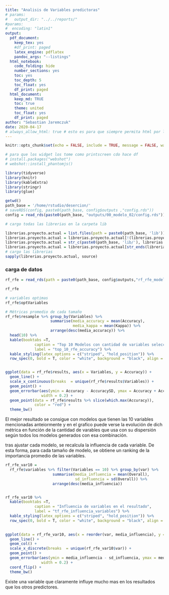 ```yaml
---
title: "Analisis de Variables predictoras"
# params: 
#   output_dir: "../../reports/"
#params:
#  encoding: "latin1"
output:
  pdf_document:
    keep_tex: yes
    #df_print: paged
    latex_engine: pdflatex
    pandoc_args: "--listings"
  html_notebook:
    code_folding: hide
    number_sections: yes
    toc: yes
    toc_depth: 5
    toc_float: yes
    df_print: paged
  html_document:
    keep_md: TRUE
    toc: true
    theme: united
    toc_float: yes
    df_print: paged
author: "Sebastian Jaremczuk"
date: 2020-04-17
# always_allow_html: true # esto es para que siempre permita html por los widgets pero no anda bien el kable ... usar webshot y phantomjs (tampo anduvo bien)
---
```


```r
knitr::opts_chunk$set(echo = FALSE, include = TRUE, message = FALSE, warning = FALSE)

```


```r
# para que los widget los tome como printscreen cdo hace df
# install.packages("webshot")
# webshot::install_phantomjs()
```



```r
library(tidyverse)
library(knitr)
library(kableExtra)
library(stringr)
library(glue)

```

```r

getwd()
path_base = '/home/rstudio/desercion/'
# saveRDS(config, paste0(path_base, config$outputs ,"config.rds"))
config = read_rds(paste0(path_base, "outputs/00_modelo_02/config.rds"))
```



```r
# cargo todas las librerias en la carpeta lib

librerias.proyecto.actual = list.files(path = paste0(path_base, 'lib'))
librerias.proyecto.actual = librerias.proyecto.actual[!(librerias.proyecto.actual %in% c("README.md","globals.R","helpers.R"))]
librerias.proyecto.actual = str_c(paste0(path_base, 'lib/'), librerias.proyecto.actual, sep = '' )
librerias.proyecto.actual = librerias.proyecto.actual[str_ends(librerias.proyecto.actual, pattern = ".R") | str_ends(librerias.proyecto.actual, pattern = ".r")]
# cargo las librerias
sapply(librerias.proyecto.actual, source)

```


### carga de datos


```r
rf_rfe = read_rds(path = paste0(path_base, config$outputs,"rf_rfe_modelo_seleccion_variables.rds"))

```


```r
rf_rfe
```

```r
# variables optimas
rf_rfe$optVariables


```


```r

# Métricas promedio de cada tamaño
rf_rfe$resample %>% group_by(Variables) %>%
                    summarise(media_accuracy = mean(Accuracy),
                              media_kappa = mean(Kappa)) %>%
                    arrange(desc(media_accuracy)) %>% 
  head(10) %>% 
  kable(booktabs =T,
             caption = "Top 10 Modelos con cantidad de variables seleccionadas según Accuracy",
             label = "top_10_rfe_accuracy") %>%
  kable_styling(latex_options = c("striped", "hold_position")) %>%
  row_spec(0, bold = T, color = "white", background = "black", align = "c")



```

```r


ggplot(data = rf_rfe$results, aes(x = Variables, y = Accuracy)) +
  geom_line() +
  scale_x_continuous(breaks  = unique(rf_rfe$results$Variables)) +
  geom_point() +
  geom_errorbar(aes(ymin = Accuracy - AccuracySD, ymax = Accuracy + AccuracySD),
                width = 0.2) +
  geom_point(data = rf_rfe$results %>% slice(which.max(Accuracy)),
             color = "red") +
  theme_bw()


```

El mejor resultado se consigue con modelos que tienen las 10 variables mencionadas anteiormente y en el grafico puede verse la evolución de dich métrica en función de la cantidad de varables que usa con su dispersión según todos los modelos generados con esa combinación.

tras ajustar cada modelo, se recalcula la influencia de cada variable. De esta forma, para cada tamaño de modelo, se obtiene un ranking de la importancia promedio de las variables.

```r

rf_rfe_var10 =
  rf_rfe$variables %>% filter(Variables == 10) %>% group_by(var) %>%
                     summarise(media_influencia = mean(Overall),
                               sd_influencia = sd(Overall)) %>%
                     arrange(desc(media_influencia))


rf_rfe_var10 %>% 
  kable(booktabs =T,
             caption = "Influencia de variables en el resultado",
             label = "tf_rfe_influencia_variables") %>%
  kable_styling(latex_options = c("striped", "hold_position")) %>%
  row_spec(0, bold = T, color = "white", background = "black", align = "c")
  

```

```r

ggplot(data = rf_rfe_var10, aes(x = reorder(var, media_influencia), y = media_influencia)) +
  geom_line() +
  geom_col() +
  scale_x_discrete(breaks  = unique(rf_rfe_var10$var)) +
  geom_point() +
  geom_errorbar(aes(ymin = media_influencia - sd_influencia, ymax = media_influencia + sd_influencia),
                width = 0.2) +
  coord_flip() +
  theme_bw()

```

Existe una variable que claramente influye mucho mas en los resultados que los otros predictores.
